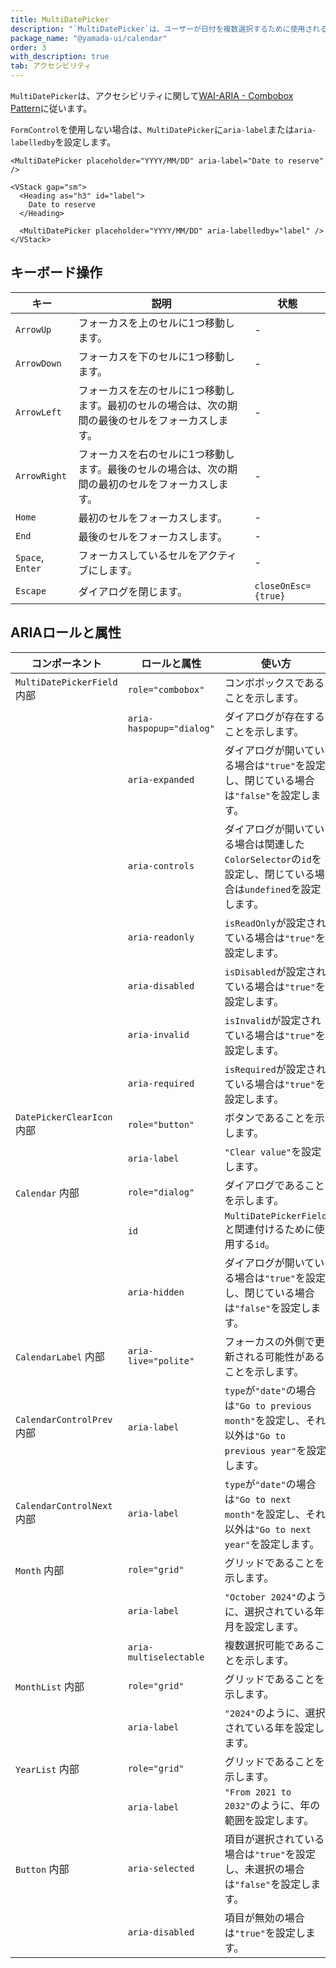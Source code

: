 ```yaml
---
title: MultiDatePicker
description: "`MultiDatePicker`は、ユーザーが日付を複数選択するために使用されるコンポーネントです。"
package_name: "@yamada-ui/calendar"
order: 3
with_description: true
tab: アクセシビリティ
---
```


`MultiDatePicker`は、アクセシビリティに関して[WAI-ARIA - Combobox Pattern](https://www.w3.org/WAI/ARIA/apg/patterns/combobox/)に従います。

`FormControl`を使用しない場合は、`MultiDatePicker`に`aria-label`または`aria-labelledby`を設定します。

```tsx live=false
<MultiDatePicker placeholder="YYYY/MM/DD" aria-label="Date to reserve" />
```

```tsx live=false
<VStack gap="sm">
  <Heading as="h3" id="label">
    Date to reserve
  </Heading>

  <MultiDatePicker placeholder="YYYY/MM/DD" aria-labelledby="label" />
</VStack>
```

## キーボード操作

| キー             | 説明                                                                                              | 状態                |
| ---------------- | ------------------------------------------------------------------------------------------------- | ------------------- |
| `ArrowUp`        | フォーカスを上のセルに1つ移動します。                                                             | -                   |
| `ArrowDown`      | フォーカスを下のセルに1つ移動します。                                                             | -                   |
| `ArrowLeft`      | フォーカスを左のセルに1つ移動します。最初のセルの場合は、次の期間の最後のセルをフォーカスします。 | -                   |
| `ArrowRight`     | フォーカスを右のセルに1つ移動します。最後のセルの場合は、次の期間の最初のセルをフォーカスします。 | -                   |
| `Home`           | 最初のセルをフォーカスします。                                                                    | -                   |
| `End`            | 最後のセルをフォーカスします。                                                                    | -                   |
| `Space`, `Enter` | フォーカスしているセルをアクティブにします。                                                      | -                   |
| `Escape`         | ダイアログを閉じます。                                                                            | `closeOnEsc={true}` |

## ARIAロールと属性

| コンポーネント                         | ロールと属性             | 使い方                                                                                                       |
| -------------------------------------- | ------------------------ | ------------------------------------------------------------------------------------------------------------ |
| `MultiDatePickerField` <Tag>内部</Tag> | `role="combobox"`        | コンボボックスであることを示します。                                                                         |
|                                        | `aria-haspopup="dialog"` | ダイアログが存在することを示します。                                                                         |
|                                        | `aria-expanded`          | ダイアログが開いている場合は`"true"`を設定し、閉じている場合は`"false"`を設定します。                        |
|                                        | `aria-controls`          | ダイアログが開いている場合は関連した`ColorSelector`の`id`を設定し、閉じている場合は`undefined`を設定します。 |
|                                        | `aria-readonly`          | `isReadOnly`が設定されている場合は`"true"`を設定します。                                                     |
|                                        | `aria-disabled`          | `isDisabled`が設定されている場合は`"true"`を設定します。                                                     |
|                                        | `aria-invalid`           | `isInvalid`が設定されている場合は`"true"`を設定します。                                                      |
|                                        | `aria-required`          | `isRequired`が設定されている場合は`"true"`を設定します。                                                     |
| `DatePickerClearIcon` <Tag>内部</Tag>  | `role="button"`          | ボタンであることを示します。                                                                                 |
|                                        | `aria-label`             | `"Clear value"`を設定します。                                                                                |
| `Calendar` <Tag>内部</Tag>             | `role="dialog"`          | ダイアログであることを示します。                                                                             |
|                                        | `id`                     | `MultiDatePickerField`と関連付けるために使用する`id`。                                                       |
|                                        | `aria-hidden`            | ダイアログが開いている場合は`"true"`を設定し、閉じている場合は`"false"`を設定します。                        |
| `CalendarLabel` <Tag>内部</Tag>        | `aria-live="polite"`     | フォーカスの外側で更新される可能性があることを示します。                                                     |
| `CalendarControlPrev` <Tag>内部</Tag>  | `aria-label`             | `type`が`"date"`の場合は`"Go to previous month"`を設定し、それ以外は`"Go to previous year"`を設定します。    |
| `CalendarControlNext` <Tag>内部</Tag>  | `aria-label`             | `type`が`"date"`の場合は`"Go to next month"`を設定し、それ以外は`"Go to next year"`を設定します。            |
| `Month` <Tag>内部</Tag>                | `role="grid"`            | グリッドであることを示します。                                                                               |
|                                        | `aria-label`             | `"October 2024"`のように、選択されている年月を設定します。                                                   |
|                                        | `aria-multiselectable`   | 複数選択可能であることを示します。                                                                           |
| `MonthList` <Tag>内部</Tag>            | `role="grid"`            | グリッドであることを示します。                                                                               |
|                                        | `aria-label`             | `"2024"`のように、選択されている年を設定します。                                                             |
| `YearList` <Tag>内部</Tag>             | `role="grid"`            | グリッドであることを示します。                                                                               |
|                                        | `aria-label`             | `"From 2021 to 2032"`のように、年の範囲を設定します。                                                        |
| `Button` <Tag>内部</Tag>               | `aria-selected`          | 項目が選択されている場合は`"true"`を設定し、未選択の場合は`"false"`を設定します。                            |
|                                        | `aria-disabled`          | 項目が無効の場合は`"true"`を設定します。                                                                     |
